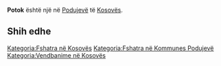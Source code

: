 {{Fshat në 
 | Emri                = Potok
 | EmriAlt                = 
 | NAME_SHORT_FORM=      
 | NAME_GENERIC=      
 | NAME_SORT_NAME_RO=      POTOK
 | FULL_NAME_RO = Potok
 | FULL_NAME_ND_RO=Potok
 | SORT_NAME_RG=POTOK
 | FULL_NAME_RG=Potok
 | FULL_NAME_ND_RG=Potok
 | SRP_NAME_SHORT_FORM=      
 | SRP_NAME_GENERIC=      
 | SRP_NAME_SORT_NAME_RO=      
 | SRP_FULL_NAME_RO = 
 | SRP_FULL_NAME_ND_RO=
 | SRP_SORT_NAME_RG=
 | SRP_FULL_NAME_RG=
 | SRP_FULL_NAME_ND_RG=
 | Emri (Rasa dhanore) = 
 | Figura              = 
 | Shteti              = Kosovo
 | Komuna              = Podujevë
 | Kodi postar         = 
 | Sipërfaqja          = 

 | Popullsia           = 

 | Regj. i popullsisë  = 
 | Dend. e popullsisë  = 
 | Faqja zyrtare       = 
 <!--- Koordinatat ----> 
 | Gjerësia            = 43.056944
 | Gjatësia            = 21.124444
 | Lartësia            = 
}}
'''Potok''' është një [[]] në [[Podujevë]] të [[Kosovës]].

<!-- == Gjeografia == -->
<!-- == Historia == -->
<!-- == Demografia == -->
== Shih edhe ==
{{Komuna Podujevë}}
{{Kosovo-Administrata-Cung}}

[[Kategoria:Fshatra në Kosovës]]
[[Kategoria:Fshatra në Kommunes Podujevë]]
[[Kategoria:Vendbanime në Kosovës]]